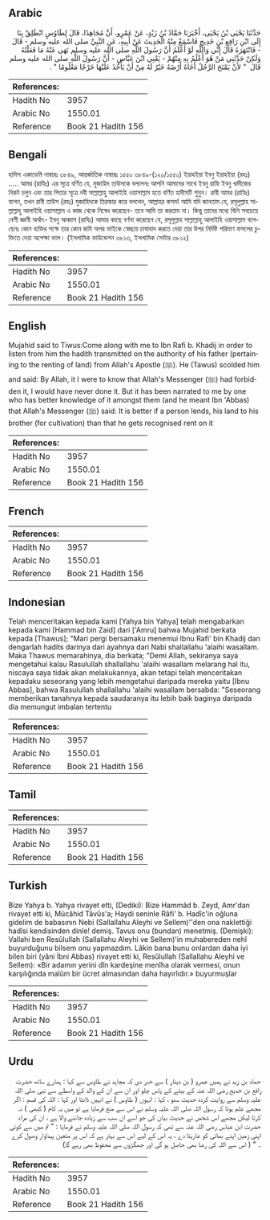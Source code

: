 ## Arabic


<div dir="rtl" lang="ar" style={{fontSize:'larger',backgroundColor:'#f8f9fa',padding:20}}>
حَدَّثَنَا يَحْيَى بْنُ يَحْيَى، أَخْبَرَنَا حَمَّادُ بْنُ زَيْدٍ، عَنْ عَمْرٍو، أَنَّ مُجَاهِدًا، قَالَ لِطَاوُسٍ انْطَلِقْ بِنَا إِلَى ابْنِ رَافِعِ بْنِ خَدِيجٍ فَاسْمَعْ مِنْهُ الْحَدِيثَ عَنْ أَبِيهِ، عَنِ النَّبِيِّ صلى الله عليه وسلم - قَالَ - فَانْتَهَرَهُ قَالَ إِنِّي وَاللَّهِ لَوْ أَعْلَمُ أَنَّ رَسُولَ اللَّهِ صلى الله عليه وسلم نَهَى عَنْهُ مَا فَعَلْتُهُ وَلَكِنْ حَدَّثَنِي مَنْ هُوَ أَعْلَمُ بِهِ مِنْهُمْ - يَعْنِي ابْنَ عَبَّاسٍ - أَنَّ رَسُولَ اللَّهِ صلى الله عليه وسلم قَالَ ‏ "‏ لأَنْ يَمْنَحَ الرَّجُلُ أَخَاهُ أَرْضَهُ خَيْرٌ لَهُ مِنْ أَنْ يَأْخُذَ عَلَيْهَا خَرْجًا مَعْلُومًا ‏"‏ ‏.‏
</div>
<div style={{backgroundColor:'#f8f9fa',padding:20, marginBottom: 10}}><table> <thead> <tr> <th>References:</th> <th></th> </tr> </thead> <tbody><tr><td>Hadith No</td><td>3957</td></tr><tr><td>Arabic No</td><td>1550.01</td></tr><tr><td>Reference</td><td>Book 21 Hadith 156</td></tr></tbody></table></div>

## Bengali


<div dir="ltr" lang="bn" style={{fontSize:'larger',backgroundColor:'#f8f9fa',padding:20}}>
হাদিস একাডেমি নাম্বারঃ ৩৮৪৯, আন্তর্জাতিক নাম্বারঃ ১৫৫০ ৩৮৪৯-(১২০/১৫৫০) ইয়াহইয়া ইবনু ইয়াহইয়া (রহঃ) ..... আমর (রাযিঃ) এর সূত্রে বর্ণিত যে, মুজাহিদ তাউসকে বললেনঃ আপনি আমাদের সাথে ইবনু রাফি ইবনু খাদীজের নিকট চলুন এবং তার পিতার সূত্রে নবী সাল্লাল্লাহু আলাইহি ওয়াসাল্লাম হতে বর্ণিত হাদীসটি শুনুন। রাবী আমর (রাযিঃ) বলেন, তখন রাবী তাউস (রহঃ) মুজাহিদকে তিরস্কার করে বললেন, আল্লাহর কসম! আমি যদি জানতাম যে, রসূলুল্লাহ সাল্লাল্লাহু আলাইহি ওয়াসাল্লাম এ কাজ থেকে নিষেধ করেছেন- তবে আমি তা করতাম না। কিন্তু তাদের মধ্যে যিনি সবচেয়ে বেশী জ্ঞানী অর্থাৎ- ইবনু আব্বাস (রাযিঃ) আমার কাছে বর্ণনা করেছেন যে, রসূলুল্লাহ সাল্লাল্লাহু আলাইহি ওয়াসাল্লাম বলেছেনঃ কোন ব্যক্তির পক্ষে তার কোন জমি অপর ভাইকে স্বেচ্ছায় চাষাবাদ করতে দেয়া তার উপর নির্দিষ্ট পরিমাণ ফসলের চুক্তিতে দেয়া অপেক্ষা ভাল। (ইসলামিক ফাউন্ডেশন ৩৮১৩, ইসলামিক সেন্টার ৩৮১২)
</div>
<div style={{backgroundColor:'#f8f9fa',padding:20, marginBottom: 10}}><table> <thead> <tr> <th>References:</th> <th></th> </tr> </thead> <tbody><tr><td>Hadith No</td><td>3957</td></tr><tr><td>Arabic No</td><td>1550.01</td></tr><tr><td>Reference</td><td>Book 21 Hadith 156</td></tr></tbody></table></div>

## English


<div dir="ltr" lang="en" style={{fontSize:'larger',backgroundColor:'#f8f9fa',padding:20}}>
Mujahid said to Tiwus:Come along with me to Ibn Rafi b. Khadij in order to listen from him the hadith transmitted on the authority of his father (pertaining to the renting of land) from Allah's Apostle (ﷺ). He (Tawus) scolded him and said: By Allah, it I were to know that Allah's Messenger (ﷺ) had forbidden it, I would have never done it. But it has been narrated to me by one who has better knowledge of it amongst them (and he meant Ibn 'Abbas) that Allah's Messenger (ﷺ) said: It is better if a person lends, his land to his brother (for cultivation) than that he gets recognised rent on it
</div>
<div style={{backgroundColor:'#f8f9fa',padding:20, marginBottom: 10}}><table> <thead> <tr> <th>References:</th> <th></th> </tr> </thead> <tbody><tr><td>Hadith No</td><td>3957</td></tr><tr><td>Arabic No</td><td>1550.01</td></tr><tr><td>Reference</td><td>Book 21 Hadith 156</td></tr></tbody></table></div>

## French


<div dir="ltr" lang="fr" style={{fontSize:'larger',backgroundColor:'#f8f9fa',padding:20}}>

</div>
<div style={{backgroundColor:'#f8f9fa',padding:20, marginBottom: 10}}><table> <thead> <tr> <th>References:</th> <th></th> </tr> </thead> <tbody><tr><td>Hadith No</td><td>3957</td></tr><tr><td>Arabic No</td><td>1550.01</td></tr><tr><td>Reference</td><td>Book 21 Hadith 156</td></tr></tbody></table></div>

## Indonesian


<div dir="ltr" lang="id" style={{fontSize:'larger',backgroundColor:'#f8f9fa',padding:20}}>
Telah menceritakan kepada kami [Yahya bin Yahya] telah mengabarkan kepada kami [Hammad bin Zaid] dari ['Amru] bahwa Mujahid berkata kepada [Thawus]; "Mari pergi bersamaku menemui Ibnu Rafi' bin Khadij dan dengarlah hadits darinya dari ayahnya dari Nabi shallallahu 'alaihi wasallam. Maka Thawus memarahinya, dia berkata; "Demi Allah, sekiranya saya mengetahui kalau Rasulullah shallallahu 'alaihi wasallam melarang hal itu, niscaya saya tidak akan melakukannya, akan tetapi telah menceritakan kepadaku seseorang yang lebih mengetahui daripada mereka yaitu [Ibnu Abbas], bahwa Rasulullah shallallahu 'alaihi wasallam bersabda: "Seseorang memberikan tanahnya kepada saudaranya itu lebih baik baginya daripada dia memungut imbalan tertentu
</div>
<div style={{backgroundColor:'#f8f9fa',padding:20, marginBottom: 10}}><table> <thead> <tr> <th>References:</th> <th></th> </tr> </thead> <tbody><tr><td>Hadith No</td><td>3957</td></tr><tr><td>Arabic No</td><td>1550.01</td></tr><tr><td>Reference</td><td>Book 21 Hadith 156</td></tr></tbody></table></div>

## Tamil


<div dir="ltr" lang="ta" style={{fontSize:'larger',backgroundColor:'#f8f9fa',padding:20}}>

</div>
<div style={{backgroundColor:'#f8f9fa',padding:20, marginBottom: 10}}><table> <thead> <tr> <th>References:</th> <th></th> </tr> </thead> <tbody><tr><td>Hadith No</td><td>3957</td></tr><tr><td>Arabic No</td><td>1550.01</td></tr><tr><td>Reference</td><td>Book 21 Hadith 156</td></tr></tbody></table></div>

## Turkish


<div dir="ltr" lang="tr" style={{fontSize:'larger',backgroundColor:'#f8f9fa',padding:20}}>
Bize Yahya b. Yahya rivayet etti, (Dediki): Bize Hammâd b. Zeyd, Amr'dan rivayet etti ki, Mücâhid Tâvûs'a; Haydi seninle Râfi' b. Hadîc'in oğluna gidelim de babasının Nebi (Sallallahu Aleyhi ve Sellem)''den ona naklettiği hadîsi kendisinden dinle! demiş. Tavus onu (bundan) menetmiş. (Demişki): Vallahi ben Resûlullah (Sallallahu Aleyhi ve Sellem)'in muhabereden nehî buyurduğunu bilsem onu yapmazdım. Lâkin bana bunu onlardan daha iyi bilen biri (yâni İbni Abbas) rivayet etti ki, Resûlullah (Sallallahu Aleyhi ve Sellem): «Bir adamın yerini dîn kardeşine menîha olarak vermesi, onun karşılığında malûm bir ücret almasından daha hayırlıdır.» buyurmuşlar
</div>
<div style={{backgroundColor:'#f8f9fa',padding:20, marginBottom: 10}}><table> <thead> <tr> <th>References:</th> <th></th> </tr> </thead> <tbody><tr><td>Hadith No</td><td>3957</td></tr><tr><td>Arabic No</td><td>1550.01</td></tr><tr><td>Reference</td><td>Book 21 Hadith 156</td></tr></tbody></table></div>

## Urdu


<div dir="rtl" lang="ur" style={{fontSize:'larger',backgroundColor:'#f8f9fa',padding:20}}>
حماد بن زید نے ہمیں عمرو ( بن دینار ) سے خبر دی کہ مجاہد نے طاوس سے کہا : ہمارے ساتھ حضرت رافع بن خدیج رضی اللہ عنہ کے بیٹے کے پاس چلو اور ان سے ان کے والد کے واسطے سے نبی صلی اللہ علیہ وسلم سے روایت کردہ حدیث سنو ، کہا : انہوں ( طاوس ) نے انہیں ڈانٹا اور کہا : اللہ کی قسم : اگر مجھے علم ہوتا کہ رسول اللہ صلی اللہ علیہ وسلم نے اس سے منع فرمایا ہے تو میں یہ کام ( کبھی ) نہ کرتا لیکن مجھے اس شخص نے حدیث بیان کی جو اسے ان سب سے زیادہ جاننے والا ہے ، ان کی مراد حضرت ابن عباس رضی اللہ عنہ سے تھی کہ رسول اللہ صلی اللہ علیہ وسلم نے فرمایا : " تم میں سے کوئی اپنی زمین اپنے بھائی کو عاریتا دے ، یہ اس کے لیے اس سے بہتر ہے کہ اس پر متعین پیداوار وصول کرے ۔ " ( اس سے اللہ کی رضا بھی حاصل ہو گی اور جھگڑوں سے محفوظ بھی رہے گا)
</div>
<div style={{backgroundColor:'#f8f9fa',padding:20, marginBottom: 10}}><table> <thead> <tr> <th>References:</th> <th></th> </tr> </thead> <tbody><tr><td>Hadith No</td><td>3957</td></tr><tr><td>Arabic No</td><td>1550.01</td></tr><tr><td>Reference</td><td>Book 21 Hadith 156</td></tr></tbody></table></div>